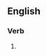==English==

===Verb===
{{head|en|verb form}}

# {{present participle of|reintegrate|lang=en|nocat=1}}